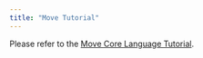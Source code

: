 ```yaml
---
title: "Move Tutorial"
---
```


Please refer to the [Move Core Language Tutorial](https://github.com/aptos-labs/aptos-core/tree/main/aptos-move/move-examples/move-tutorial).
